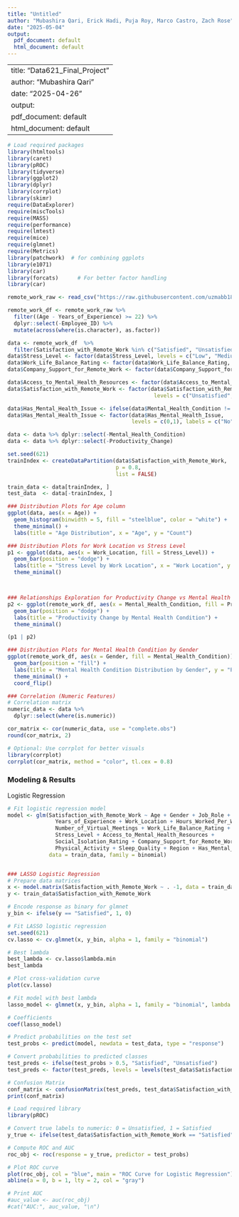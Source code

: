 ```yaml
---
title: "Untitled"
author: "Mubashira Qari, Erick Hadi, Puja Roy, Marco Castro, Zach Rose"
date: "2025-05-04"
output:
  pdf_document: default
  html_document: default
---
```


---
title: "Data621_Final_Project"
author: "Mubashira Qari"
date: "2025-04-26"
output:
  pdf_document: default
  html_document: default
---


```r
# Load required packages
library(htmltools)
library(caret)
library(pROC)
library(tidyverse)
library(ggplot2)
library(dplyr)
library(corrplot)
library(skimr)
require(DataExplorer)
require(miscTools)
require(MASS)
require(performance)
require(lmtest)
require(mice)
require(glmnet)
require(Metrics) 
library(patchwork)  # for combining ggplots
library(e1071)
library(car)
library(forcats)      # For better factor handling
library(car)

remote_work_raw <- read_csv("https://raw.githubusercontent.com/uzmabb182/Data_621/refs/heads/main/Final_Project/Impact_of_Remote_Work_on_Mental_Health.csv")

remote_work_df <- remote_work_raw %>% 
  filter((Age - Years_of_Experience) >= 22) %>% 
  dplyr::select(-Employee_ID) %>%
  mutate(across(where(is.character), as.factor))

data <- remote_work_df  %>% 
  filter(Satisfaction_with_Remote_Work %in% c("Satisfied", "Unsatisfied"))
data$Stress_Level <- factor(data$Stress_Level, levels = c("Low", "Medium", "High"), ordered = TRUE)
data$Work_Life_Balance_Rating <- factor(data$Work_Life_Balance_Rating, ordered = TRUE)
data$Company_Support_for_Remote_Work <- factor(data$Company_Support_for_Remote_Work, ordered = TRUE)

data$Access_to_Mental_Health_Resources <- factor(data$Access_to_Mental_Health_Resources, levels = c("No", "Yes"))
data$Satisfaction_with_Remote_Work <- factor(data$Satisfaction_with_Remote_Work, 
                                              levels = c("Unsatisfied", "Satisfied"))

data$Has_Mental_Health_Issue <- ifelse(data$Mental_Health_Condition != "None", 1, 0)
data$Has_Mental_Health_Issue <- factor(data$Has_Mental_Health_Issue, 
                                       levels = c(0,1), labels = c("No", "Yes"))

data <- data %>% dplyr::select(-Mental_Health_Condition) 
data <- data %>% dplyr::select(-Productivity_Change) 

set.seed(621)  
trainIndex <- createDataPartition(data$Satisfaction_with_Remote_Work, 
                                  p = 0.8,  
                                  list = FALSE)

train_data <- data[trainIndex, ]
test_data  <- data[-trainIndex, ]
```



```r
### Distribution Plots for Age column
ggplot(data, aes(x = Age)) +
  geom_histogram(binwidth = 5, fill = "steelblue", color = "white") +
  theme_minimal() +
  labs(title = "Age Distribution", x = "Age", y = "Count")

```

```r

### Distribution Plots for Work Location vs Stress Level
p1 <- ggplot(data, aes(x = Work_Location, fill = Stress_Level)) +
  geom_bar(position = "dodge") +
  labs(title = "Stress Level by Work Location", x = "Work Location", y = "Count") +
  theme_minimal()



### Relationships Exploration for Productivity Change vs Mental Health
p2 <- ggplot(remote_work_df, aes(x = Mental_Health_Condition, fill = Productivity_Change)) +
  geom_bar(position = "dodge") +
  labs(title = "Productivity Change by Mental Health Condition") +
  theme_minimal()

(p1 | p2)
```




```r

### Distribution Plots for Mental Health Condition by Gender
ggplot(remote_work_df, aes(x = Gender, fill = Mental_Health_Condition)) +
  geom_bar(position = "fill") +
  labs(title = "Mental Health Condition Distribution by Gender", y = "Proportion") +
  theme_minimal() +
  coord_flip()

```


```r

### Correlation (Numeric Features)
# Correlation matrix
numeric_data <- data %>%
  dplyr::select(where(is.numeric))

cor_matrix <- cor(numeric_data, use = "complete.obs")
round(cor_matrix, 2)

# Optional: Use corrplot for better visuals
library(corrplot)
corrplot(cor_matrix, method = "color", tl.cex = 0.8)

```






### Modeling & Results

Logistic Regression
```r
# Fit logistic regression model
model <- glm(Satisfaction_with_Remote_Work ~ Age + Gender + Job_Role + Industry +
               Years_of_Experience + Work_Location + Hours_Worked_Per_Week +
               Number_of_Virtual_Meetings + Work_Life_Balance_Rating +
               Stress_Level + Access_to_Mental_Health_Resources +
               Social_Isolation_Rating + Company_Support_for_Remote_Work +
               Physical_Activity + Sleep_Quality + Region + Has_Mental_Health_Issue,
             data = train_data, family = binomial)


### LASSO Logistic Regression
# Prepare data matrices
x <- model.matrix(Satisfaction_with_Remote_Work ~ . -1, data = train_data)
y <- train_data$Satisfaction_with_Remote_Work

# Encode response as binary for glmnet
y_bin <- ifelse(y == "Satisfied", 1, 0)

# Fit LASSO logistic regression
set.seed(621)
cv.lasso <- cv.glmnet(x, y_bin, alpha = 1, family = "binomial")

# Best lambda
best_lambda <- cv.lasso$lambda.min
best_lambda

# Plot cross-validation curve
plot(cv.lasso)


```

```r
# Fit model with best lambda
lasso_model <- glmnet(x, y_bin, alpha = 1, family = "binomial", lambda = best_lambda)

# Coefficients
coef(lasso_model)

```


```r
# Predict probabilities on the test set
test_probs <- predict(model, newdata = test_data, type = "response")

# Convert probabilities to predicted classes
test_preds <- ifelse(test_probs > 0.5, "Satisfied", "Unsatisfied")
test_preds <- factor(test_preds, levels = levels(test_data$Satisfaction_with_Remote_Work))

# Confusion Matrix
conf_matrix <- confusionMatrix(test_preds, test_data$Satisfaction_with_Remote_Work)
print(conf_matrix)

# Load required library
library(pROC)

# Convert true labels to numeric: 0 = Unsatisfied, 1 = Satisfied
y_true <- ifelse(test_data$Satisfaction_with_Remote_Work == "Satisfied", 1, 0)

# Compute ROC and AUC
roc_obj <- roc(response = y_true, predictor = test_probs)

# Plot ROC curve
plot(roc_obj, col = "blue", main = "ROC Curve for Logistic Regression")
abline(a = 0, b = 1, lty = 2, col = "gray")

# Print AUC
#auc_value <- auc(roc_obj)
#cat("AUC:", auc_value, "\n")


```



